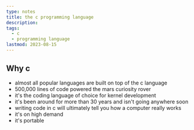 ```yaml
---
type: notes
title: the c programming language
description:
tags:
  - c
  - programming language
lastmod: 2023-08-15
---
```


## Why c

- almost all popular languages are built on top of the c language
- 500,000 lines of code powered the mars curiosity rover
- it's the coding language of choice for kernel development
- it's been around for more than 30 years and isn't going anywhere soon
- writing code in c will ultimately tell you how a computer really works
- it's on high demand
- it's portable
